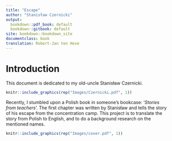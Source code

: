 ```yaml
---
title: "Escape"
author: "Stanisław Czernicki"
output:
  bookdown::pdf_book: default
  bookdown::gitbook: default
site: bookdown::bookdown_site
documentclass: book
translation: Robert-Jan ten Hove
---
```


# Introduction

This document is dedicated to my old-uncle Stanisław Czernicki.
```r
knitr::include_graphics(rep("Images/Czernicki.pdf", 1))
```

Recently, I stumbled upon a Polish book in someone's bookcase: ‘*Stories from teachers*’. The first chapter was written by Stanisław and tells the story of his escape from the concentration camp. This project is to translate the story from Polish to English, and to do a background research on the mentioned names. 

```r
knitr::include_graphics(rep("Images/cover.pdf", 1))
```

